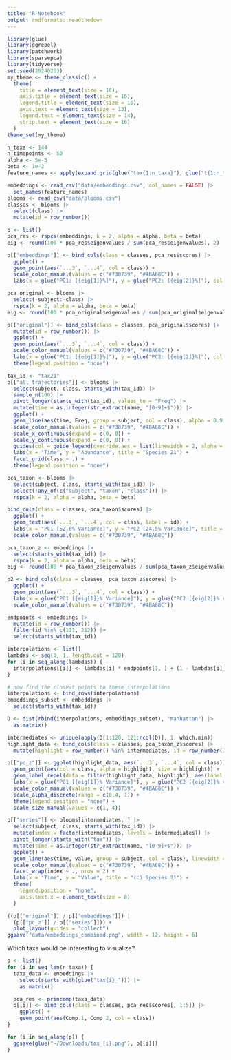 ```yaml
---
title: "R Notebook"
output: rmdformats::readthedown
---
```


```r
library(glue)
library(ggrepel)
library(patchwork)
library(sparsepca)
library(tidyverse)
set.seed(20240203)
my_theme <- theme_classic() +
  theme(
    title = element_text(size = 16),
    axis.title = element_text(size = 16),
    legend.title = element_text(size = 16),
    axis.text = element_text(size = 13),
    legend.text = element_text(size = 14),
    strip.text = element_text(size = 16)
  )
theme_set(my_theme)
```

```r
n_taxa <- 144
n_timepoints <- 50
alpha <- 5e-3
beta <- 1e-2
feature_names <- apply(expand.grid(glue("tax{1:n_taxa}"), glue("t{1:n_timepoints}")), 1, paste, collapse = "_")

embeddings <- read_csv("data/embeddings.csv", col_names = FALSE) |>
  set_names(feature_names)
blooms <- read_csv("data/blooms.csv")
classes <- blooms |>
  select(class) |>
  mutate(id = row_number())
```

```r
p <- list()
pca_res <- rspca(embeddings, k = 2, alpha = alpha, beta = beta)
eig <- round(100 * pca_res$eigenvalues / sum(pca_res$eigenvalues), 2)

p[["embeddings"]] <- bind_cols(class = classes, pca_res$scores) |>
  ggplot() +
  geom_point(aes(`...3`, `...4`, col = class)) +
  scale_color_manual(values = c("#730739", "#4BA68C")) +
  labs(x = glue("PC1: [{eig[1]}%]"), y = glue("PC2: [{eig[2]}%]"), col = "Class", title = "(b) Model Embeddings")
```

```r
pca_original <- blooms |>
  select(-subject:-class) |>
  rspca(k = 2, alpha = alpha, beta = beta)
eig <- round(100 * pca_original$eigenvalues / sum(pca_original$eigenvalues), 2)

p[["original"]] <- bind_cols(class = classes, pca_original$scores) |>
  mutate(id = row_number()) |>
  ggplot() +
  geom_point(aes(`...3`, `...4`, col = class)) +
  scale_color_manual(values = c("#730739", "#4BA68C")) +
  labs(x = glue("PC1: [{eig[1]}%]"), y = glue("PC2: [{eig[2]}%]"), col = "Class", title = "(a) Original Data") +
  theme(legend.position = "none")
```

```r
tax_id <- "tax21"
p[["all_trajectories"]] <- blooms |>
  select(subject, class, starts_with(tax_id)) |>
  sample_n(100) |>
  pivot_longer(starts_with(tax_id), values_to = "Freq") |>
  mutate(time = as.integer(str_extract(name, "[0-9]+$"))) |>
  ggplot() +
  geom_line(aes(time, Freq, group = subject, col = class), alpha = 0.9, linewidth = 0.8) +
  scale_color_manual(values = c("#730739", "#4BA68C")) +
  scale_x_continuous(expand = c(0, 0)) +
  scale_y_continuous(expand = c(0, 0)) +
  guides(col = guide_legend(override.aes = list(linewidth = 2, alpha = 1))) +
  labs(x = "Time", y = "Abundance", title = "Species 21") +
  facet_grid(class ~ .) +
  theme(legend.position = "none")
```

```r
pca_taxon <- blooms |>
  select(subject, class, starts_with(tax_id)) |>
  select(!any_of(c("subject", "taxon", "class"))) |>
  rspca(k = 2, alpha = alpha, beta = beta)

bind_cols(class = classes, pca_taxon$scores) |>
  ggplot() +
  geom_text(aes(`...3`, `...4`, col = class, label = id)) +
  labs(x = "PC1 [52.6% Variance]", y = "PC2 [24.5% Variance]", title = "PCA of Source Data [Species 21]") +
  scale_color_manual(values = c("#730739", "#4BA68C"))

pca_taxon_z <- embeddings |>
  select(starts_with(tax_id)) |>
  rspca(k = 2, alpha = alpha, beta = beta)
eig <- round(100 * pca_taxon_z$eigenvalues / sum(pca_taxon_z$eigenvalues), 2)

p2 <- bind_cols(class = classes, pca_taxon_z$scores) |>
  ggplot() +
  geom_point(aes(`...3`, `...4`, col = class)) +
  labs(x = glue("PC1 [{eig[1]}% Variance]"), y = glue("PC2 [{eig[2]}% variance]"), title = "PCA of Embeddings [Species 21]") +
  scale_color_manual(values = c("#730739", "#4BA68C"))
```

```r
endpoints <- embeddings |>
  mutate(id = row_number()) |>
  filter(id %in% c(111, 212)) |>
  select(starts_with(tax_id))

interpolations <- list()
lambdas <- seq(0, 1, length.out = 120)
for (i in seq_along(lambdas)) {
  interpolations[[i]] <- lambdas[i] * endpoints[1, ] + (1 - lambdas[i]) * endpoints[2, ]
}

# now find the closest points to these interpolations
interpolations <- bind_rows(interpolations)
embeddings_subset <- embeddings |>
  select(starts_with(tax_id))

D <- dist(rbind(interpolations, embeddings_subset), "manhattan") |>
  as.matrix()

intermediates <- unique(apply(D[1:120, 121:ncol(D)], 1, which.min))
highlight_data <- bind_cols(class = classes, pca_taxon_z$scores) |>
  mutate(highlight = row_number() %in% intermediates, id = row_number())

p[["pc_z"]] <- ggplot(highlight_data, aes(`...3`, `...4`, col = class)) +
  geom_point(aes(col = class, alpha = highlight, size = highlight)) +
  geom_label_repel(data = filter(highlight_data, highlight), aes(label = id), nudge_x = -1.5) +
  labs(x = glue("PC1 [{eig[1]}% Variance]"), y = glue("PC2 [{eig[2]}% variance]"), title = "(d) Interpolation") +
  scale_color_manual(values = c("#730739", "#4BA68C")) +
  scale_alpha_discrete(range = c(0.4, 1)) +
  theme(legend.position = "none") +
  scale_size_manual(values = c(1, 4))

p[["series"]] <- blooms[intermediates, ] |>
  select(subject, class, starts_with(tax_id)) |>
  mutate(index = factor(intermediates, levels = intermediates)) |>
  pivot_longer(starts_with("tax")) |>
  mutate(time = as.integer(str_extract(name, "[0-9]+$"))) |>
  ggplot() +
  geom_line(aes(time, value, group = subject, col = class), linewidth = 0.9) +
  scale_color_manual(values = c("#730739", "#4BA68C")) +
  facet_wrap(index ~ ., nrow = 2) +
  labs(x = "Time", y = "Value", title = "(c) Species 21") +
  theme(
    legend.position = "none",
    axis.text.x = element_text(size = 8)
  )
```

```r
((p[["original"]] / p[["embeddings"]]) |
  (p[["pc_z"]] / p[["series"]])) +
  plot_layout(guides = "collect")
ggsave("data/embeddings_combined.png", width = 12, height = 6)
```

Which taxa would be interesting to visualize?

```r
p <- list()
for (i in seq_len(n_taxa)) {
  taxa_data <- embeddings |>
    select(starts_with(glue("tax{i}_"))) |>
    as.matrix()

  pca_res <- princomp(taxa_data)
  p[[i]] <- bind_cols(class = classes, pca_res$scores[, 1:5]) |>
    ggplot() +
    geom_point(aes(Comp.1, Comp.2, col = class))
}

for (i in seq_along(p)) {
  ggsave(glue("~/Downloads/tax_{i}.png"), p[[i]])
}
```
